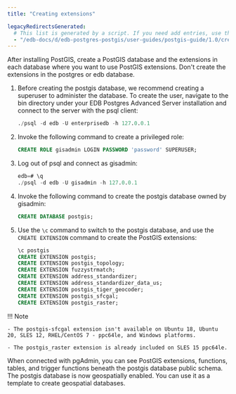 ```yaml
---
title: "Creating extensions"

legacyRedirectsGenerated:
  # This list is generated by a script. If you need add entries, use the `legacyRedirects` key.
  - "/edb-docs/d/edb-postgres-postgis/user-guides/postgis-guide/1.0/creating_extensions.html"
---
```


<div id="extensions" class="registered_link"></div>

After installing PostGIS, create a PostGIS database and the extensions in each database where you want to use PostGIS extensions. Don't create the extensions in the postgres or edb database.

1.  Before creating the postgis database, we recommend creating a superuser to administer the database. To create the user, navigate to the bin directory under your EDB Postgres Advanced Server installation and connect to the server with the psql client:

    ```sql
    ./psql -d edb -U enterprisedb -h 127.0.0.1
    ```

2.  Invoke the following command to create a privileged role:

    ```sql
    CREATE ROLE gisadmin LOGIN PASSWORD 'password' SUPERUSER;
    ```

3.  Log out of psql and connect as gisadmin:

    ```sql
    edb=# \q
    ./psql -d edb -U gisadmin -h 127.0.0.1
    ```

4.  Invoke the following command to create the postgis database owned by gisadmin:

    ```sql
    CREATE DATABASE postgis;
    ```

5.  Use the `\c` command to switch to the postgis database, and use the `CREATE EXTENSION` command to create the PostGIS extensions:

    ```sql
    \c postgis
    CREATE EXTENSION postgis;
    CREATE EXTENSION postgis_topology;
    CREATE EXTENSION fuzzystrmatch;
    CREATE EXTENSION address_standardizer;
    CREATE EXTENSION address_standardizer_data_us;
    CREATE EXTENSION postgis_tiger_geocoder;
    CREATE EXTENSION postgis_sfcgal;
    CREATE EXTENSION postgis_raster;
    ```

!!! Note

    - The postgis-sfcgal extension isn't available on Ubuntu 18, Ubuntu 20, SLES 12, RHEL/CentOS 7 - ppc64le, and Windows platforms.

    - The postgis_raster extension is already included on SLES 15 ppc64le.

When connected with pgAdmin, you can see PostGIS extensions, functions, tables, and trigger functions beneath the postgis database public schema. The postgis database is now geospatially enabled. You can use it as a template to create geospatial databases.
